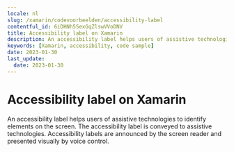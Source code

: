 ```yaml
---
locale: nl
slug: /xamarin/codevoorbeelden/accessibility-label
contentful_id: 6iDHNh5SexGqZlswVVoDNV
title: Accessibility label on Xamarin
description: An accessibility label helps users of assistive technologies to identify elements on the screen.
keywords: [Xamarin, accessibility, code sample]
date: 2023-01-30
last_update:
  date: 2023-01-30
---
```


# Accessibility label on Xamarin

An accessibility label helps users of assistive technologies to identify elements on the screen. The accessibility label is conveyed to assistive technologies. Accessibility labels are announced by the screen reader and presented visually by voice control.

<CodeSample id="accessibility-label" locale="nl" platform="xamarin"/>
